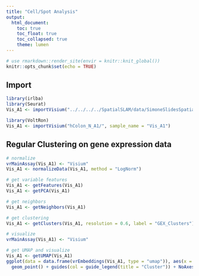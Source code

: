 ```yaml
---
title: "Cell/Spot Analysis"
output: 
  html_document:
    toc: true
    toc_float: true
    toc_collapsed: true
    theme: lumen
---
```


```r
# use rmarkdown::render_site(envir = knitr::knit_global())
knitr::opts_chunk$set(echo = TRUE)
```

## Import

```r
library(irlba)
library(Seurat)
Vis_A1 <- importVisium("../../../../SpatialSLAM/data/SimoneSlidesSpatial/hColon_N_A1_new/", sample_name = "Vis_A1")
```

```r
library(VoltRon)
Vis_A1 <- importVisium("hColon_N_A1/", sample_name = "Vis_A1")
```

## Regular Clustering on gene expression data

```r
# normalize
vrMainAssay(Vis_A1) <- "Visium"
Vis_A1 <- normalizeData(Vis_A1, method = "LogNorm")

# get variable features
Vis_A1 <- getFeatures(Vis_A1)
Vis_A1 <- getPCA(Vis_A1)

# get neighbors
Vis_A1 <- getNeighbors(Vis_A1)

# get clustering
Vis_A1 <- getClusters(Vis_A1, resolution = 0.6, label = "GEX_Clusters")

# visualize
vrMainAssay(Vis_A1) <- "Visium"

# get UMAP and visualize
Vis_A1 <- getUMAP(Vis_A1)
ggplot(data = data.frame(vrEmbeddings(Vis_A1, type = "umap")), aes(x = x, y = y, color = factor(Metadata(Vis_A1, type = "spot")$GEX_Clusters)))+
  geom_point() + guides(col = guide_legend(title = "Cluster")) + NoAxes()
```
